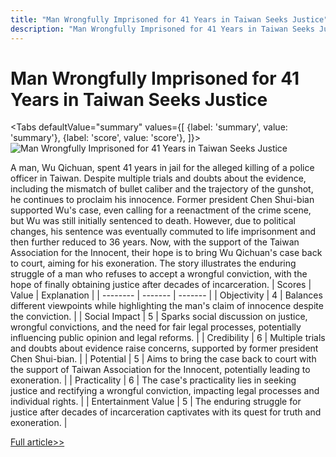 ```yaml
---
title: "Man Wrongfully Imprisoned for 41 Years in Taiwan Seeks Justice"
description: "Man Wrongfully Imprisoned for 41 Years in Taiwan Seeks Justice"
---
```



# Man Wrongfully Imprisoned for 41 Years in Taiwan Seeks Justice


<Tabs
	defaultValue="summary"
	values={[
	{label: 'summary', value: 'summary'},
	{label: 'score', value: 'score'},
]}>
<TabItem value="summary">
<img
  src="https://image.informedainews.com/2024/06/Soc-11l-1717829432-0.jpg"
  alt="Man Wrongfully Imprisoned for 41 Years in Taiwan Seeks Justice"
/>



A man, Wu Qichuan, spent 41 years in jail for the alleged killing of a police officer in Taiwan. Despite multiple trials and doubts about the evidence, including the mismatch of bullet caliber and the trajectory of the gunshot, he continues to proclaim his innocence. Former president Chen Shui-bian supported Wu's case, even calling for a reenactment of the crime scene, but Wu was still initially sentenced to death. However, due to political changes, his sentence was eventually commuted to life imprisonment and then further reduced to 36 years. Now, with the support of the Taiwan Association for the Innocent, their hope is to bring Wu Qichuan's case back to court, aiming for his exoneration. The story illustrates the enduring struggle of a man who refuses to accept a wrongful conviction, with the hope of finally obtaining justice after decades of incarceration.
</TabItem>
<TabItem value="score">
	| Scores     | Value   | Explanation |
	| -------- | ------- | ------- |
	| Objectivity  | 4    | Balances different viewpoints while highlighting the man's claim of innocence despite the conviction.    |
	| Social Impact | 5     | Sparks social discussion on justice, wrongful convictions, and the need for fair legal processes, potentially influencing public opinion and legal reforms.    |
	| Credibility    | 6    | Multiple trials and doubts about evidence raise concerns, supported by former president Chen Shui-bian.    |
	| Potential    | 5    | Aims to bring the case back to court with the support of Taiwan Association for the Innocent, potentially leading to exoneration.    |
	| Practicality    | 6    | The case's practicality lies in seeking justice and rectifying a wrongful conviction, impacting legal processes and individual rights.    |
	| Entertainment Value    | 5    | The enduring struggle for justice after decades of incarceration captivates with its quest for truth and exoneration.    |
</TabItem>
</Tabs>

[Full article>>](https://today.line.me/tw/v2/article/Ya2WqgM)
